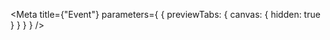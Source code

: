 
<Meta
  title={"Event"}
  parameters={
    {
      previewTabs: {
        canvas: {
          hidden: true
        }
      }
    }
  }
/>

<AssetDeletedEventDTORootIndex />
